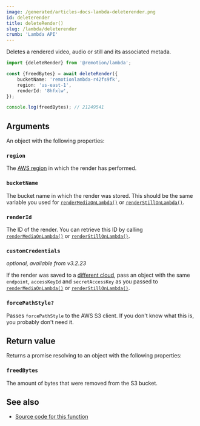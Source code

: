 ```yaml
---
image: /generated/articles-docs-lambda-deleterender.png
id: deleterender
title: deleteRender()
slug: /lambda/deleterender
crumb: 'Lambda API'
---
```


Deletes a rendered video, audio or still and its associated metada.

```ts twoslash
import {deleteRender} from '@remotion/lambda';

const {freedBytes} = await deleteRender({
	bucketName: 'remotionlambda-r42fs9fk',
	region: 'us-east-1',
	renderId: '8hfxlw',
});

console.log(freedBytes); // 21249541
```

## Arguments

An object with the following properties:

### `region`

The [AWS region](/docs/lambda/region-selection) in which the render has performed.

### `bucketName`

The bucket name in which the render was stored. This should be the same variable you used for [`renderMediaOnLambda()`](/docs/lambda/rendermediaonlambda) or [`renderStillOnLambda()`](/docs/lambda/renderstillonlambda).

### `renderId`

The ID of the render. You can retrieve this ID by calling [`renderMediaOnLambda()`](/docs/lambda/rendermediaonlambda) or [`renderStillOnLambda()`](/docs/lambda/renderstillonlambda).

### `customCredentials`

_optional, available from v3.2.23_

If the render was saved to a [different cloud](/docs/lambda/custom-destination#saving-to-another-cloud), pass an object with the same `endpoint`, `accessKeyId` and `secretAccessKey` as you passed to [`renderMediaOnLambda()`](/docs/lambda/rendermediaonlambda#outname) or [`renderStillOnLambda()`](/docs/lambda/renderstillonlambda#outname).

### `forcePathStyle?`<AvailableFrom v="4.0.202" />

Passes `forcePathStyle` to the AWS S3 client. If you don't know what this is, you probably don't need it.

## Return value

Returns a promise resolving to an object with the following properties:

### `freedBytes`

The amount of bytes that were removed from the S3 bucket.

## See also

- [Source code for this function](https://github.com/remotion-dev/remotion/blob/main/packages/lambda/src/api/delete-render.ts)
